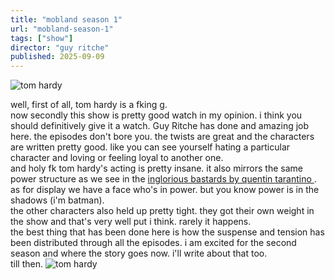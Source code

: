 ```yaml
---
title: "mobland season 1"
url: "mobland-season-1"
tags: ["show"]
director: "guy ritche"
published: 2025-09-09
---
```



<Image
  src="https://61izvpe5ob.ufs.sh/f/ghNXXt9jhBA7N7ClRZmDcaKBVrExnXMkls6GHTj4W8bO5NLS"
  alt="tom hardy"
  width={1600}
  height={900}
  className='rounded-xl border-border border-2 '
  priority
/>

well, first of all, tom hardy is a fking g. <br/>
now secondly this show is pretty good watch in my opinion. i think you should definitively give it a watch. Guy Ritche has done and amazing job here. the episodes don't bore you. the twists are great and the characters are written pretty good. like you can see yourself hating a particular character and loving or feeling loyal to another one. <br/>
and holy fk tom hardy's acting is pretty insane. 
it also mirrors the same power structure as we see in the <a href='https://www.imdb.com/title/tt0361748/' className='text-red-500' >inglorious bastards by quentin tarantino </a>. as for display we have a face who's in power. but you know power is in the shadows (i'm batman).<br/>
the other characters also held up pretty tight. they got their own weight in the show and that's very well put i think. rarely it happens.<br/>
the best thing that has been done here is how the suspense and tension has been distributed through all the episodes.
i am excited for the second season and where the story goes now. i'll write about that too.<br/>
till then.
<Image
  src="https://61izvpe5ob.ufs.sh/f/ghNXXt9jhBA7TtwEPMsFQ38XJ9EI6Ywn4hzHNumOBfRyKec2"
  alt="tom hardy"
  width={1600}
  height={900}
  className='rounded-xl border-border border-2'
  priority
/>
